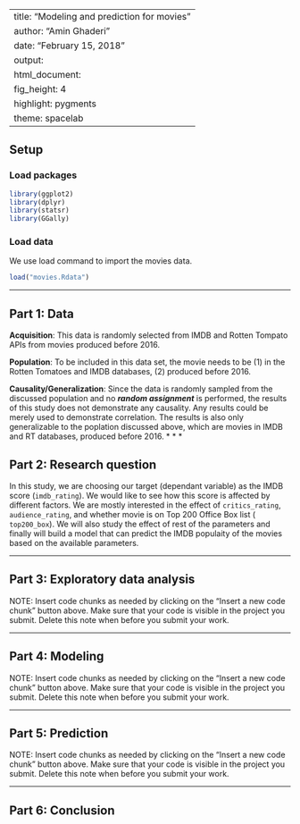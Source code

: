 
---
title: "Modeling and prediction for movies"
author: "Amin Ghaderi"
date: "February 15, 2018"
output: 
  html_document: 
    fig_height: 4
    highlight: pygments
    theme: spacelab
---

## Setup

### Load packages

```r
library(ggplot2)
library(dplyr)
library(statsr)
library(GGally)
```

### Load data

We use load command to import the movies data.

```r
load("movies.Rdata")
```



* * *

## Part 1: Data
**Acquisition**: This data is randomly selected from IMDB and Rotten Tompato APIs from movies produced before 2016.

**Population**: To be included in this data set, the movie needs to be (1) in the Rotten Tomatoes and IMDB databases, (2) produced before 2016.

**Causality/Generalization**: Since the data is randomly sampled from the discussed population and no ***random assignment*** is performed, the results of this study does not demonstrate any causality. Any results could be merely used to demonstrate correlation. The results is also only generalizable to the poplation discussed above, which are movies in IMDB and RT databases, produced before 2016.
* * *

## Part 2: Research question

In this study, we are choosing our target (dependant variable) as the IMDB score (``imdb_rating``). We would like to see how this score is affected by different factors. We are mostly interested in the effect of ``critics_rating``, ``audience_rating``, and whether movie is on Top 200 Office Box list ( ``top200_box``). We will also study the effect of rest of the parameters and finally will build a model that can predict the IMDB populaity of the movies based on the available parameters.


* * *

## Part 3: Exploratory data analysis

NOTE: Insert code chunks as needed by clicking on the "Insert a new code chunk" 
button above. Make sure that your code is visible in the project you submit. 
Delete this note when before you submit your work.

* * *

## Part 4: Modeling

NOTE: Insert code chunks as needed by clicking on the "Insert a new code chunk" 
button above. Make sure that your code is visible in the project you submit. 
Delete this note when before you submit your work.

* * *

## Part 5: Prediction

NOTE: Insert code chunks as needed by clicking on the "Insert a new code chunk" 
button above. Make sure that your code is visible in the project you submit. 
Delete this note when before you submit your work.

* * *

## Part 6: Conclusion
